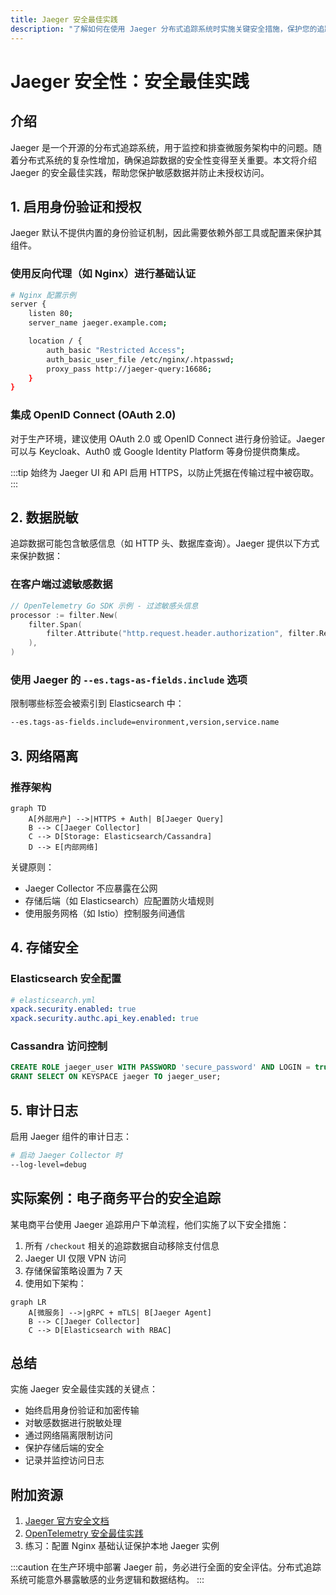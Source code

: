 ```yaml
---
title: Jaeger 安全最佳实践
description: "了解如何在使用 Jaeger 分布式追踪系统时实施关键安全措施，保护您的追踪数据免受未授权访问。"
---
```


# Jaeger 安全性：安全最佳实践

## 介绍

Jaeger 是一个开源的分布式追踪系统，用于监控和排查微服务架构中的问题。随着分布式系统的复杂性增加，确保追踪数据的安全性变得至关重要。本文将介绍 Jaeger 的安全最佳实践，帮助您保护敏感数据并防止未授权访问。

## 1. 启用身份验证和授权

Jaeger 默认不提供内置的身份验证机制，因此需要依赖外部工具或配置来保护其组件。

### 使用反向代理（如 Nginx）进行基础认证

```bash
# Nginx 配置示例
server {
    listen 80;
    server_name jaeger.example.com;

    location / {
        auth_basic "Restricted Access";
        auth_basic_user_file /etc/nginx/.htpasswd;
        proxy_pass http://jaeger-query:16686;
    }
}
```

### 集成 OpenID Connect (OAuth 2.0)

对于生产环境，建议使用 OAuth 2.0 或 OpenID Connect 进行身份验证。Jaeger 可以与 Keycloak、Auth0 或 Google Identity Platform 等身份提供商集成。

:::tip
始终为 Jaeger UI 和 API 启用 HTTPS，以防止凭据在传输过程中被窃取。
:::

## 2. 数据脱敏

追踪数据可能包含敏感信息（如 HTTP 头、数据库查询）。Jaeger 提供以下方式来保护数据：

### 在客户端过滤敏感数据

```go
// OpenTelemetry Go SDK 示例 - 过滤敏感头信息
processor := filter.New(
    filter.Span(
        filter.Attribute("http.request.header.authorization", filter.Remove()),
    ),
)
```

### 使用 Jaeger 的 `--es.tags-as-fields.include` 选项

限制哪些标签会被索引到 Elasticsearch 中：

```bash
--es.tags-as-fields.include=environment,version,service.name
```

## 3. 网络隔离

### 推荐架构

```mermaid
graph TD
    A[外部用户] -->|HTTPS + Auth| B[Jaeger Query]
    B --> C[Jaeger Collector]
    C --> D[Storage: Elasticsearch/Cassandra]
    D --> E[内部网络]
```

关键原则：
- Jaeger Collector 不应暴露在公网
- 存储后端（如 Elasticsearch）应配置防火墙规则
- 使用服务网格（如 Istio）控制服务间通信

## 4. 存储安全

### Elasticsearch 安全配置

```yaml
# elasticsearch.yml
xpack.security.enabled: true
xpack.security.authc.api_key.enabled: true
```

### Cassandra 访问控制

```sql
CREATE ROLE jaeger_user WITH PASSWORD 'secure_password' AND LOGIN = true;
GRANT SELECT ON KEYSPACE jaeger TO jaeger_user;
```

## 5. 审计日志

启用 Jaeger 组件的审计日志：

```bash
# 启动 Jaeger Collector 时
--log-level=debug
```

## 实际案例：电子商务平台的安全追踪

某电商平台使用 Jaeger 追踪用户下单流程，他们实施了以下安全措施：

1. 所有 `/checkout` 相关的追踪数据自动移除支付信息
2. Jaeger UI 仅限 VPN 访问
3. 存储保留策略设置为 7 天
4. 使用如下架构：

```mermaid
graph LR
    A[微服务] -->|gRPC + mTLS| B[Jaeger Agent]
    B --> C[Jaeger Collector]
    C --> D[Elasticsearch with RBAC]
```

## 总结

实施 Jaeger 安全最佳实践的关键点：

- 始终启用身份验证和加密传输
- 对敏感数据进行脱敏处理
- 通过网络隔离限制访问
- 保护存储后端的安全
- 记录并监控访问日志

## 附加资源

1. [Jaeger 官方安全文档](https://www.jaegertracing.io/docs/security/)
2. [OpenTelemetry 安全最佳实践](https://opentelemetry.io/docs/concepts/security/)
3. 练习：配置 Nginx 基础认证保护本地 Jaeger 实例

:::caution
在生产环境中部署 Jaeger 前，务必进行全面的安全评估。分布式追踪系统可能意外暴露敏感的业务逻辑和数据结构。
:::